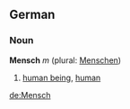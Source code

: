==German==
===Noun===
'''Mensch''' ''m'' (plural: [[Menschen]])

#[[human being]], [[human]]

[[de:Mensch]]